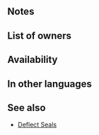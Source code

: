 {{Passive
|type=A
|name=Gift of Magic
|exclusive=1
|canUseWeapon={{WeaponList|All}}
|canUseMove={{MoveList|All}}
|properties=random_owner
|1name=Gift of Magic
|1tagid=SID_人に魔道を授けし者
|1cost=300
|1effect=If unit initiates combat or foe's Range = 2, inflicts Atk/Res-10 on foe during combat, unit makes a guaranteed follow-up attack, and also, if unit receives consecutive attacks, reduces damage from foe's second attack onward by 80%. If foe with Range = 2 initiates combat and foe can make a follow-up attack, foe makes a follow-up attack before unit can counterattack.
|1required=-
}}
==Notes==
{{IfUnitInitiates}}
{{Temporary debuffs}}
{{Guaranteed follow-up interaction}}
{{DamagePercentageReduction}}
{{Follow-up before counterattack|foe=1|phase=Enemy}}

==List of owners==
{{Skill Hero List}}
==Availability==
{{PassiveFocusList}}
{{PassiveDistributionList}}
{{PassiveCombatManualList}}
==In other languages==
{{OtherLanguages
|japanese=人に魔道を授けし者
|german=Magiegabe
|spanishEU=Regalo mágico
|spanishLA=Regalo mágico
|french=Talent magique
|italian=Talento magico
|chineseTW=向人傳授魔道者
|portuguese=Dom da magia
}}
==See also==
{{See also skills|cond=Description LIKE '%if unit initiates combat or%foe_s Range%=%2%' AND Description NOT LIKE '%lower of%' OR Description LIKE '%consecutive attacks%' AND Exclusive='1' OR Description LIKE '%foe can make a follow-up attack before unit%'}}
* [[Deflect Seals]]
{{Passives Navbox|A}}